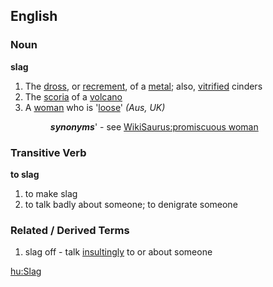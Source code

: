 ==English==
===Noun===
'''slag'''
#The [[dross]], or [[recrement]], of a [[metal]]; also, [[vitrified]] cinders
#The [[scoria]] of a [[volcano]]
#A [[woman]] who is '[[loose]]' ''(Aus, UK)''
#:'''''synonyms'''''' - see [[WikiSaurus:promiscuous woman]]

===Transitive Verb===
'''to slag'''
# to make slag
# to talk badly about someone; to denigrate someone

===Related / Derived Terms===
#slag off - talk [[insultingly]] to or about someone

[[hu:Slag]]
